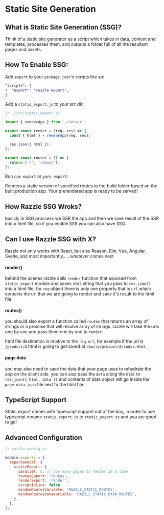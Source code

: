 # Static Site Generation

## What is Static Site Generation (SSG)?

Think of a static site generator as a script which takes in data, content and templates, processes them, and outputs a folder full of all the resultant pages and assets.

## How To Enable SSG:

Add `export` to your `package.json`'s scripts like so:

```diff
"scripts": {
+  "export": "razzle export",
}
```

Add a `static_export.js` to your src dir:

```js
// ./src/static_export.js

import { renderApp } from './server';

export const render = (req, res) => {
  const { html } = renderApp(req, res);

  res.json({ html });
};

export const routes = () => {
  return ['/', '/about'];
};
```

Run `npm export` or `yarn export`:

Renders a static version of specified routes to the build folder based on the built production app.
Your prerendered app is ready to be served!

## How Razzle SSG Wroks?

basicly in SSG proccess we SSR the app and then we save result of the SSR into a html file, so if you enable SSR you can also have SSG.

## Can I use Razzle SSG with X?

Razzle not only works with React, but also Reason, Elm, Vue, Angular, Svelte, and most importantly......whatever comes next

#### render()

behind the scenes razzle calls `render` function that exposed from `static_export` module and saves `html` string that you pass to `res.json()` into a html file. for `req` object there is only one property that is `url` which contains the url that we are going to render and save it's result to the html file.

#### routes()

you should also export a function called `routes` that returns an array of strings or a promise that will resolve array of strings. razzle will take the urls one by one and pass them one by one to `render`.

html file destination is relative to the `req.url`, for example if the url is `/product/A` html is going to get saved at `/build/product/A/index.html`.

#### page data

you may also need to save the data that your page uses to rehydrate the app on the client side.
you can also pass the `data` along the `html` to `res.json({ html, data })` and contents of data object will go inside the `page-data.json` file next to the html file.

## TypeScript Support

Static export comes with typescript support out of the box, in order to use typescript rename `static_export.js` to `static_export.ts` and you are good to go! 

## Advanced Configuration

```js
// razzle.config.js

module.exports = {
  experimental: {
    staticExport: {
      parallel: 5, // how many pages to render at a time
      routesExport: 'routes',
      renderExport: 'render',
      scriptInline: false,
      windowRoutesVariable: 'RAZZLE_STATIC_ROUTES',
      windowRoutesDataVariable: 'RAZZLE_STATIC_DATA_ROUTES',
    },
  },
};
```
